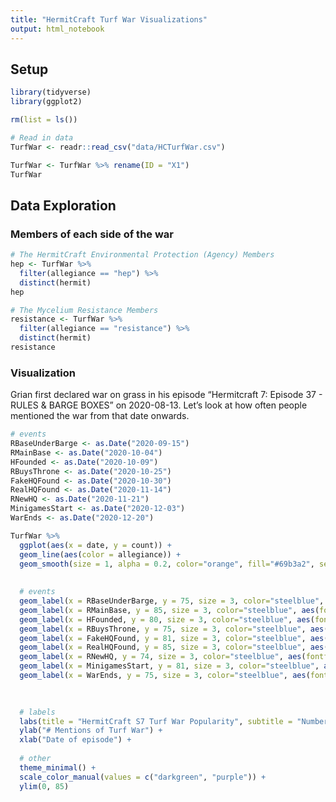 ```yaml
---
title: "HermitCraft Turf War Visualizations"
output: html_notebook
---
```



## Setup
```r
library(tidyverse)
library(ggplot2)

rm(list = ls())
```

```r
# Read in data
TurfWar <- readr::read_csv("data/HCTurfWar.csv")

TurfWar <- TurfWar %>% rename(ID = "X1")
TurfWar
```

## Data Exploration

### Members of each side of the war

```r
# The HermitCraft Environmental Protection (Agency) Members
hep <- TurfWar %>%
  filter(allegiance == "hep") %>%
  distinct(hermit)
hep

# The Mycelium Resistance Members
resistance <- TurfWar %>%
  filter(allegiance == "resistance") %>%
  distinct(hermit)
resistance
```



### Visualization

Grian first declared war on grass in his episode "Hermitcraft 7: Episode 37 - RULES & BARGE BOXES" on 2020-08-13. Let's look at how often people mentioned the war from that date onwards.

```r
# events
RBaseUnderBarge <- as.Date("2020-09-15")
RMainBase <- as.Date("2020-10-04") 
HFounded <- as.Date("2020-10-09")
RBuysThrone <- as.Date("2020-10-25")
FakeHQFound <- as.Date("2020-10-30")
RealHQFound <- as.Date("2020-11-14")
RNewHQ <- as.Date("2020-11-21")
MinigamesStart <- as.Date("2020-12-03")
WarEnds <- as.Date("2020-12-20")

TurfWar %>%
  ggplot(aes(x = date, y = count)) +
  geom_line(aes(color = allegiance)) +
  geom_smooth(size = 1, alpha = 0.2, color="orange", fill="#69b3a2", se=TRUE) +
  
  
  # events
  geom_label(x = RBaseUnderBarge, y = 75, size = 3, color="steelblue", aes(fontface = "bold", label="Resistance Recruitment\nBase under The Barge")) +
  geom_label(x = RMainBase, y = 85, size = 3, color="steelblue", aes(fontface = "bold", label="Main Resistance Base Constructed")) +
  geom_label(x = HFounded, y = 80, size = 3, color="steelblue", aes(fontface = "bold", label="HEP Founded")) +
  geom_label(x = RBuysThrone, y = 75, size = 3, color="steelblue", aes(fontface = "bold", label="The Resistance buys\nthe Diamond Throne")) +
  geom_label(x = FakeHQFound, y = 81, size = 3, color="steelblue", aes(fontface = "bold", label="Fake HQ Found")) +
  geom_label(x = RealHQFound, y = 85, size = 3, color="steelblue", aes(fontface = "bold", label="Real HQ Found")) +
  geom_label(x = RNewHQ, y = 74, size = 3, color="steelblue", aes(fontface = "bold", label="Mushroom Castle \nResistance HQ Built")) +
  geom_label(x = MinigamesStart, y = 81, size = 3, color="steelblue", aes(fontface = "bold", label="Minigames Showdown\nconstruction begins")) +
  geom_label(x = WarEnds, y = 75, size = 3, color="steelblue", aes(fontface = "bold", label="The Mycelium Resistance\nwins the war")) +
  
  

  # labels
  labs(title = "HermitCraft S7 Turf War Popularity", subtitle = "Number of mentions of the war per episode for both sides") +
  ylab("# Mentions of Turf War") +
  xlab("Date of episode") +
  
  # other
  theme_minimal() +
  scale_color_manual(values = c("darkgreen", "purple")) +
  ylim(0, 85)

```

